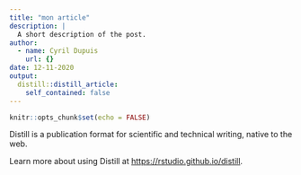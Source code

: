 ```yaml
---
title: "mon article"
description: |
  A short description of the post.
author:
  - name: Cyril Dupuis
    url: {}
date: 12-11-2020
output:
  distill::distill_article:
    self_contained: false
---
```


```r
knitr::opts_chunk$set(echo = FALSE)
```

Distill is a publication format for scientific and technical writing, native to the web.

Learn more about using Distill at <https://rstudio.github.io/distill>.

